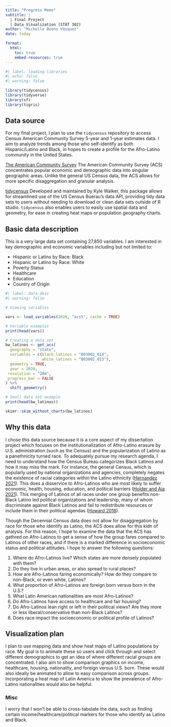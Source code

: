 ```yaml
---
title: "Progress Memo"
subtitle: |
  | Final Project 
  | Data Visualization (STAT 302)
author: "Michelle Bueno Vásquez"
date: today

format:
  html:
    toc: true
    embed-resources: true
---
```


```r
#| label: loading-libraries
#| echo: false
#| warning: false

library(tidycensus)
library(tidyverse)
library(sf)
library(tigris)

```

## Data source

For my final project, I plan to use the `tidycensus` repository to access Census American Community Survey 5-year and 1-year estimates data. I aim to analyze trends among those who self-identify as both Hispanic/Latino and Black, in hopes to create a profile for the Afro-Latino community in the United States.

[The American Community Survey](https://www.census.gov/programs-surveys/acs) 
The American Community Survey (ACS) concentrates popular economic and demographic data into singular geographic areas. Unlike the general US Census data, the ACS allows for more specific disaggregation and granular analysis.

[tidycensus](https://walker-data.com/tidycensus/) 
Developed and maintained by Kyle Walker, this package allows for streamlined use of the US Census Buerau's data API, providing tidy data sets to users without needing to download or clean data sets outside of R studio. `tidycensus` also enables users to easily use spatial data and geometry, for ease in creating heat maps or population geography charts.

## Basic data description

This is a very large data set containing 27,850 variables. I am interested in key demographic and economic variables including but not limited to:

- Hispanic or Latino by Race: Black
- Hispanic or Latino by Race: White
- Poverty Status
- Healthcare
- Education
- Country of Origin

```r
#| label: data-desc
#| warning: false

# Viewing variables 

vars <- load_variables(2020, "acs5", cache = TRUE)

# Variable examples
print(head(vars))

# Creating a data set
bw_latinos <- get_acs(
  geography = "state",
  variables = c(black_latinos = "B03002_014",
                white_latinos = "B03002_013"),
  geometry = TRUE,
  year = 2020,
 resolution = "20m",
 progress_bar = FALSE
) %>% 
  shift_geometry()

# Small data set example
print(head(bw_latinos))

skimr::skim_without_charts(bw_latinos)

```

## Why this data

I chose this data source because it is a core aspect of my dissertation project which focuses on the institutionalization of Afro-Latino erasure by U.S. administration (such as the Census) and the popularization of Latino as a panethnicity turned race. To adequately pursue my research agenda, I need to understand how the Census Bureau categorizes Black Latinos and how it may miss the mark. For instance, the general Census, which is popularly used by national organizations and agencies, completely negates the existence of racial categories within the Latino ethnicity ([Hernandez 2021](https://academic.oup.com/nyu-press-scholarship-online/book/42776/chapter-abstract/360857311?redirectedFrom=fulltext)). This does a disservice to Afro-Latinos who are most likely to suffer economic, health, housing, education, and political barriers ([Holder and Aja 2021](https://books.google.com/books?hl=en&lr=&id=SvYrEAAAQBAJ&oi=fnd&pg=PR7&dq=Afro-Latinos+in+the+US+Economy&ots=ugWbWWOx-m&sig=ONZaWq7n0KFCvKOa4_cLmUW0P4g#v=onepage&q=Afro-Latinos%20in%20the%20US%20Economy&f=false)). This merging of Latinos of all races under one group benefits non-Black Latino led political organizations and leadership, many of whom discriminate against Black Latinos and fail to redistribute resources or include them in their political agendas ([Howard 2018](https://papers.ssrn.com/sol3/papers.cfm?abstract_id=3355885)).

Though the Decennial Census data does not allow for disaggregation by race for those who identify as Latino, the ACS does allow for this kidn of analysis. For this reason, I hope to examine the data that the ACS has gathred on Afro-Latinos to get a sense of how the group fares compared to Latinos of other races, and if there is a marked difference in socioeconomic status and political attitudes. I hope to answer the following questions:

1.  Where do Afro-Latinos live? Which states are more densely populated with them?
2.  Do they live in urban areas, or also spread to rural places?
3.  How are Afro-Latinos faring economically? How do they compare to non-Black, or even white, Latinos?
4.  What proportion of Afro-Latinos are foreign born versus born in the U.S.?
5.  What Latin American nationalities are most Afro-Latinos?
6.  Do Afro-Latinos have access to healthcare and fair housing?
7.  Do Afro-Latinos lean right or left in their political views? Are they more or less liberal/conservative than non-Black Latinos?
8.  Does race impact the socioeconomic or political profile of Latinos?

## Visualization plan

I plan to use mapping data and show heat maps of Latino populations by race. My goal is to animate these so users and click through and select different demographics to get an idea of where different racial groups are concentrated. I also aim to show comparison graphics on income, healthcare, housing, nationality, and foreign versus U.S. born. These would also ideally be animated to allow to easy comparison across groups. Incorporating a heat map of Latin America to show the prevalence of Afro-Latino nationalities would also be helpful.

### Misc

I worry that I won't be able to cross-tabulate the data, such as finding certain income/healthcare/political markers for those who identify as Latino and Black.
